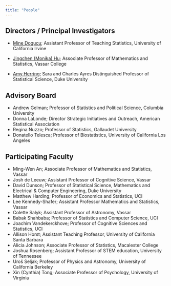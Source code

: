 ```yaml
---
title: "People"
---
```


## Directors / Principal Investigators 

- [Mine Dogucu](https://www.minedogucu.com/); Assistant Professor of Teaching Statistics, University of California Irvine 

- [Jingchen (Monika) Hu](https://pages.vassar.edu/jihu/); Associate Professor of Mathematics and Statistics, Vassar College

- [Amy Herring](https://scholars.duke.edu/person/Amy.Herring); Sara and Charles Ayres Distinguished Professor of Statistical Science, Duke University 


## Advisory Board

- Andrew Gelman; Professor of Statistics and Political Science, Columbia University
- Donna LaLonde; Director Strategic Initiatives and Outreach, American Statistical Association
- Regina Nuzzo; Professor of Statistics, Gallaudet University
- Donatello Telesca; Professor of Biostatistics, University of California Los Angeles


## Participating Faculty

- Ming-Wen An; Associate Professor of Mathematics and Statistics, Vassar 
- Josh de Leeuw; Assistant Professor of Cognitive Science, Vassar 
- David Dunson; Professor of Statistical Science, Mathematics and Electrical & Computer Engineering, Duke University 
- Matthew Harding; Professor of Economics and Statistics, UCI 
- Lee Kennedy-Shafer; Assistant Professor Mathematics and Statistics, Vassar 
- Colette Salyk; Assistant Professor of Astronomy, Vassar 
- Babak Shahbaba; Professor of Statistics and Computer Science, UCI 
- Joachim Vandekerckhove; Professor of Cognitive Sciences and Statistics, UCI 
- Allison Horst; Assistant Teaching Professor, University of California Santa Barbara 
- Alicia Johnson; Associate Professor of Statistics, Macalester College 
- Joshua Rosenberg; Assistant Professor of STEM education, University of Tennessee 
- Uroš Seljak; Professor of Physics and Astronomy, University of California Berkeley 
- Xin (Cynthia) Tong; Associate Professor of Psychology, University of Virginia 
